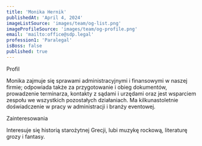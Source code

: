 ```yaml
---
title: 'Monika Hernik'
publishedAt: 'April 4, 2024'
imageListSource: 'images/team/og-list.png'
imageProfileSource: 'images/team/og-profile.png'
email: 'mailto:office@sdp.legal'
profession1: 'Paralegal'
isBoss: false
published: true
---
```


<ProfileSection type="profile">Profil</ProfileSection>

Monika zajmuje się sprawami administracyjnymi i finansowymi w naszej firmie; odpowiada także za przygotowanie i obieg dokumentów, prowadzenie terminarza, kontakty z sądami i urzędami oraz jest wsparciem zespołu we wszystkich pozostałych działaniach. Ma kilkunastoletnie doświadczenie w pracy w administracji i branży eventowej.


<ProfileSection type="hobby">Zainteresowania</ProfileSection>

Interesuje się historią starożytnej Grecji, lubi muzykę rockową, literaturę grozy i fantasy.